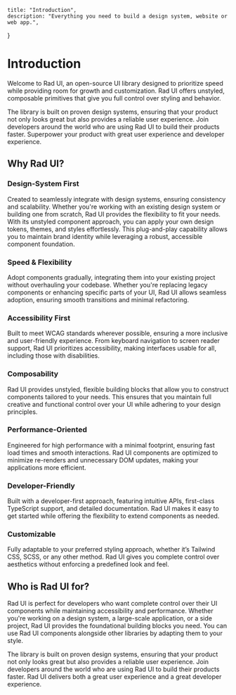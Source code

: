     title: "Introduction",
    description: "Everything you need to build a design system, website or web app.",
  }

# Introduction

Welcome to Rad UI, an open-source UI library designed to prioritize speed while providing room for growth and customization. Rad UI offers unstyled, composable primitives that give you full control over styling and behavior.

The library is built on proven design systems, ensuring that your product not only looks great but also provides a reliable user experience. Join developers around the world who are using Rad UI to build their products faster. Superpower your product with great user experience and developer experience.

## Why Rad UI?

### Design-System First
Created to seamlessly integrate with design systems, ensuring consistency and scalability. Whether you're working with an existing design system or building one from scratch, Rad UI provides the flexibility to fit your needs. With its unstyled component approach, you can apply your own design tokens, themes, and styles effortlessly. This plug-and-play capability allows you to maintain brand identity while leveraging a robust, accessible component foundation.

### Speed & Flexibility
Adopt components gradually, integrating them into your existing project without overhauling your codebase. Whether you're replacing legacy components or enhancing specific parts of your UI, Rad UI allows seamless adoption, ensuring smooth transitions and minimal refactoring.

### Accessibility First
Built to meet WCAG standards wherever possible, ensuring a more inclusive and user-friendly experience. From keyboard navigation to screen reader support, Rad UI prioritizes accessibility, making interfaces usable for all, including those with disabilities.

### Composability
Rad UI provides unstyled, flexible building blocks that allow you to construct components tailored to your needs. This ensures that you maintain full creative and functional control over your UI while adhering to your design principles.

### Performance-Oriented
Engineered for high performance with a minimal footprint, ensuring fast load times and smooth interactions. Rad UI components are optimized to minimize re-renders and unnecessary DOM updates, making your applications more efficient.

### Developer-Friendly
Built with a developer-first approach, featuring intuitive APIs, first-class TypeScript support, and detailed documentation. Rad UI makes it easy to get started while offering the flexibility to extend components as needed.

### Customizable
Fully adaptable to your preferred styling approach, whether it’s Tailwind CSS, SCSS, or any other method. Rad UI gives you complete control over aesthetics without enforcing a predefined look and feel.


## Who is Rad UI for?

Rad UI is perfect for developers who want complete control over their UI components while maintaining accessibility and performance. Whether you're working on a design system, a large-scale application, or a side project, Rad UI provides the foundational building blocks you need. You can use Rad UI components alongside other libraries by adapting them to your style.

The library is built on proven design systems, ensuring that your product not only looks great but also provides a reliable user experience. Join developers around the world who are using Rad UI to build their products faster. Rad UI delivers both a great user experience and a great developer experience.



